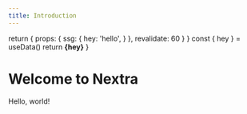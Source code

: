 ```yaml
---
title: Introduction
---
```


 
  return {
    props: {
      ssg: {
        hey: 'hello',
      }
    },
    revalidate: 60
  }
}
  const { hey } = useData()
  return <strong>{hey}</strong>
}

# Welcome to Nextra
 
Hello, world!

<Hey />
